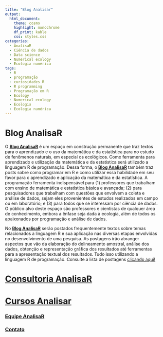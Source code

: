 ```yaml
---
title: "Blog Analisar"
output: 
  html_document:
    theme: cosmo
    highlight: monochrome
    df_print: kable
    css: styles.css
categories:
  - AnalisaR
  - Ciência de dados
  - Data science
  - Numerical ecology
  - Ecologia numérica
tags:
  - R
  - programação
  - curiosidades R
  - R programming
  - Programação em R
  - Ecology
  - Numerical ecology
  - Ecologia
  - Ecologia numérica
---
```

# **Blog AnalisaR**{.tabset .tabset-fade .tabset-pills}

O [**Blog AnalisaR**](Posts.html) é um espaço em construção permanente que traz textos para o aprendizado e o uso da matemática e da estatística para no estudo de fenômenos naturais, em especial os ecológicos. Como ferramenta para aprendizado e utilização da matemática e da estatística será utilizado a linguagem R de programação. Dessa forma, o [**Blog AnalisaR**](Posts.html) também traz posts sobre como programar em R e como utilizar essa habilidade em seu favor para o aprendizado e aplicação da matemática e da estatística. A programação ferramenta indispensável para (1) professores que trabalham com ensino de matemática e estatística básica e avançada; (2) para pesquisadores que trabalham com questões que envolvem a coleta e análise de dados, sejam eles provenientes de estudos realizados em campo ou em laboratório; e (3) para todos que se interessam por ciência de dados. O público alvo deste espaço são professores e cientistas de qualquer área de conhecimento, embora a ênfase seja dada à ecologia, além de todos os apaixonados por programação e análise de dados.

No [**Blog AnalisaR**](Posts.html) serão postados frequentemente textos sobre temas relacionados a linguagem R e sua aplicação nas diversas etapas envolvidas no desenvolvimento de uma pesquisa. As postagens irão abranger aspectos que vão da elaboração do delineamento amostral, análise dos dados, obtenção e representação gráfica dos resultados até ferramentas para a apresentação textual dos resultados. Tudo isso utilizando a linguagem R de programação.
Consulte a lista de postagens [clicando aqui!](Posts.html)

# [**Consultoria AnalisaR**](Consultoria.html)

# [Cursos Analisar](Cursos.html)

### [Equipe AnalisaR](https://vntborgesjr.github.io/vntborgesjr/)

### [Contato](Contato.html)